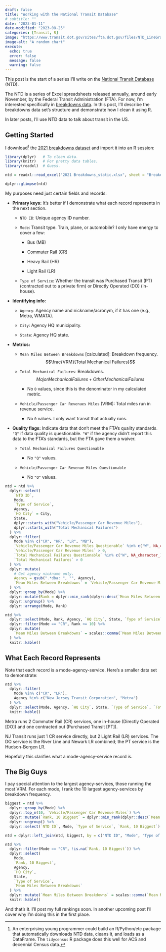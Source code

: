 ```yaml
---
draft: false
title: "Working with the National Transit Database"
# subtitle: ""
date: "2023-01-11"
date-modified: "2023-08-25"
categories: [Transit, R]
image: "https://www.transit.dot.gov/sites/fta.dot.gov/files/NTD_LineGraph.jpg"
image-alt: "A random chart"
execute:
  echo: true
  error: false
  message: false
  warning: false
---
```


This post is the start of a series I'll write on the [National Transit Database](https://www.transit.dot.gov/ntd) (NTD).

The NTD is a series of Excel spreadsheets released annually, around early November, by the Federal Transit Administration (FTA). For now, I'm interested specifically in [breakdowns data](https://www.transit.dot.gov/ntd/ntd-data?field_product_type_target_id=All&year=all&combine=breakdowns). In this post, I'll describe the breakdowns data set's structure and demonstrate how I clean it using R.

In later posts, I'll use NTD data to talk about transit in the US.

## Getting Started

I download[^1] the [2021 breakdowns dataset](https://www.transit.dot.gov/ntd/data-product/2021-breakdowns) and import it into an R session:

[^1]: An enterprising young programmer could build an R/Python/etc package that automatically downloads NTD data, cleans it, and loads as a DataFrame. The `tidycensus` R package does this well for ACS and decennial Census data.

```r
library(dplyr)   # To clean data.
library(knitr)   # For pretty data tables.
library(readxl)  # Guess.

ntd = readxl::read_excel("2021 Breakdowns_static.xlsx", sheet = "Breakdowns")

dplyr::glimpse(ntd)
```

My purposes need just certain fields and records:

-   **Primary keys:** It's better if I demonstrate what each record represents in the next section.

    -   `NTD ID`: Unique agency ID number.

    -   `Mode`: Transit type. Train, plane, or automobile? I only have energy to cover a few:

        -   Bus (MB)

        -   Commuter Rail (CR)

        -   Heavy Rail (HR)

        -   Light Rail (LR)

    -   `Type of Service`: Whether the transit was Purchased Transit (PT) (contracted out to a private firm) or Directly Operated (DO) (in-house).

-   **Identifying info:**

    -   `Agency`: Agency name and nickname/acronym, if it has one (e.g., Metra, WMATA).

    -   `City`: Agency HQ municipality.

    -   `State`: Agency HQ state.

-   **Metrics:**

    -   `Mean Miles Between Breakdowns` \[calculated\]: Breakdown frequency. $$\frac{VRM}{Total Mechanical Failures}$$

    -   `Total Mechanical Failures`: Breakdowns. $${Major Mechanical Failures} + {Other Mechanical Failures}$$

        -   No `0` values, since this is the denominator in my calculated metric.

    -   `Vehicle/Passenger Car Revenues Miles` (VRM): Total miles run in revenue service.

        -   No `0` values. I only want transit that actually runs.

-   **Quality flags:** Indicate data that don't meet the FTA's quality standards. `"Q"` if data quality is questionable. `"W"` if the agency didn't report this data to the FTA's standards, but the FTA gave them a waiver.

    -   `Total Mechanical Failures Questionable`

        -   No `"Q"` values.

    -   `Vehicle/Passenger Car Revenue Miles Questionable`

        -   No `"Q"` values.

```r
ntd = ntd %>%
  dplyr::select(
    `NTD ID`,
    Mode,
    `Type of Service`,
    Agency,
    `HQ City` = City,
    State,
    dplyr::starts_with("Vehicle/Passenger Car Revenue Miles"),
    dplyr::starts_with("Total Mechanical Failures")
  ) %>%
  dplyr::filter(
    Mode %in% c("CR", "HR", "LR", "MB"),
    `Vehicle/Passenger Car Revenue Miles Questionable` %in% c("W", NA_character_),
    `Vehicle/Passenger Car Revenue Miles` > 0,
    `Total Mechanical Failures Questionable` %in% c("W", NA_character_),
    `Total Mechanical Failures` > 0
  ) %>%
  dplyr::mutate(
    # Get agency nickname only.
    Agency = gsub(".*dba: ", "", Agency),
    `Mean Miles Between Breakdowns` = `Vehicle/Passenger Car Revenue Miles` / `Total Mechanical Failures`
  ) %>%
  dplyr::group_by(Mode) %>%
  dplyr::mutate(Rank = dplyr::min_rank(dplyr::desc(`Mean Miles Between Breakdowns`))) %>%
  dplyr::ungroup() %>%
  dplyr::arrange(Mode, Rank)

ntd %>%
  dplyr::select(Mode, Rank, Agency, `HQ City`, State, `Type of Service`, `Mean Miles Between Breakdowns`) %>%
  dplyr::filter(Mode == "CR", Rank <= 10) %>%
  dplyr::mutate(
    `Mean Miles Between Breakdowns` = scales::comma(`Mean Miles Between Breakdowns`)
  ) %>%
  knitr::kable()
```

## What Each Record Represents

Note that each record is a mode-agency-service. Here's a smaller data set to demonstrate:

```r
ntd %>%
  dplyr::filter(
    Mode %in% c("CR", "LR"),
    Agency %in% c("New Jersey Transit Corporation", "Metra")
  ) %>%
  dplyr::select(Mode, Agency, `HQ City`, State, `Type of Service`, `Total Mechanical Failures`) %>%
  knitr::kable()
```

Metra runs 2 Commuter Rail (CR) services, one in-house (Directly Operated \[DO\]) and one contracted out (Purchased Transit \[PT\]).

NJ Transit runs just 1 CR service directly, but 2 Light Rail (LR) services. The DO service is the River Line and Newark LR combined; the PT service is the Hudson-Bergen LR.

Hopefully this clarifies what a mode-agency-service record is.

## The Big Guys

I pay special attention to the largest agency-services, those running the most VRM. For each mode, I rank the 10 largest agency-services by breakdown frequency.

```r
biggest = ntd %>%
  dplyr::group_by(Mode) %>%
  dplyr::top_n(10, `Vehicle/Passenger Car Revenue Miles`) %>%
  dplyr::mutate(`Rank, 10 Biggest` = dplyr::min_rank(dplyr::desc(`Mean Miles Between Breakdowns`))) %>%
  dplyr::ungroup() %>%
  dplyr::select(`NTD ID`, Mode, `Type of Service`, `Rank, 10 Biggest`)

ntd = dplyr::left_join(ntd, biggest, by = c("NTD ID", "Mode", "Type of Service"))

ntd %>%
  dplyr::filter(Mode == "CR", !is.na(`Rank, 10 Biggest`)) %>%
  dplyr::select(
    Mode,
    `Rank, 10 Biggest`,
    Agency,
    `HQ City`,
    State,
    `Type of Service`,
    `Mean Miles Between Breakdowns`
  ) %>%
  dplyr::mutate(`Mean Miles Between Breakdowns` = scales::comma(`Mean Miles Between Breakdowns`)) %>%
  knitr::kable()
```

And that's it. I'll post my full rankings soon. In another upcoming post I'll cover why I'm doing this in the first place.
